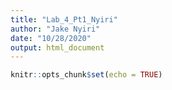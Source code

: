 ```yaml
---
title: "Lab_4_Pt1_Nyiri"
author: "Jake Nyiri"
date: "10/28/2020"
output: html_document
---
```


```r
knitr::opts_chunk$set(echo = TRUE)
```

